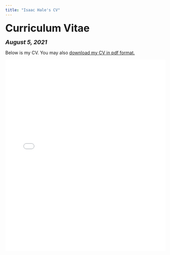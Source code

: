 ```yaml
---
title: "Isaac Hale's CV"
---
```


<head>

<!-- Global site tag (gtag.js) - Google Analytics -->
<script async src="https://www.googletagmanager.com/gtag/js?id=UA-140699540-1"></script>
<script>
  window.dataLayer = window.dataLayer || [];
  function gtag(){dataLayer.push(arguments);}
  gtag('js', new Date());

  gtag('config', 'UA-140699540-1');
</script>
</head>


<font size="+3"><b>Curriculum Vitae</b></font>

<font size="+1"><b><i>August 5, 2021</b></i></font>

<html>
Below is my CV. You may also <a href="files/Isaac Hale CV 8-5-21.pdf">download my CV in pdf format.</a>

<embed src="files/Isaac Hale CV 8-5-21.pdf" type="application/pdf" width="100%" height="600px" />
</body>
</html>